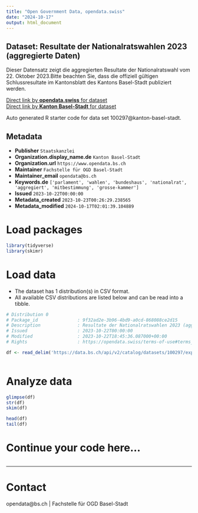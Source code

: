 ```yaml
---
title: "Open Government Data, opendata.swiss"
date: "2024-10-17"
output: html_document
---
```


## Dataset: Resultate der Nationalratswahlen 2023 (aggregierte Daten)

Dieser Datensatz zeigt die aggregierten Resultate der Nationalratswahl vom 22. Oktober 2023.Bitte beachten Sie, dass die offiziell gültigen Schlussresultate im Kantonsblatt des Kantons Basel-Stadt publiziert werden.

[Direct link by **opendata.swiss** for dataset](https://opendata.swiss/de/dataset/resultate-der-nationalratswahlen-2023-aggregierte-daten)<br>
[Direct link by **Kanton Basel-Stadt** for dataset](https://data.bs.ch/explore/dataset/100297/)

Auto generated R starter code for data set 100297@kanton-basel-stadt.

## Metadata

- **Publisher** `Staatskanzlei`
- **Organization.display_name.de** `Kanton Basel-Stadt`
- **Organization.url** `https://www.opendata.bs.ch`
- **Maintainer** `Fachstelle für OGD Basel-Stadt`
- **Maintainer_email** `opendata@bs.ch`
- **Keywords.de** `['parlament', 'wahlen', 'bundeshaus', 'nationalrat', 'aggregiert', 'mitbestimmung', 'grosse-kammer']`
- **Issued** `2023-10-22T00:00:00`
- **Metadata_created** `2023-10-23T00:26:29.238565`
- **Metadata_modified** `2024-10-17T02:01:39.104889`


# Load packages

```r

library(tidyverse)
library(skimr)

```

# Load data

-   The dataset has 1 distribution(s) in CSV format.
-   All available CSV distributions are listed below and can be read into a tibble.

```r

# Distribution 0
# Package_id               : 9f32ad2e-3b96-4bd9-a0cd-868088ce2d15
# Description              : Resultate der Nationalratswahlen 2023 (aggregierte Daten) (csv)
# Issued                   : 2023-10-22T00:00:00
# Modified                 : 2023-10-22T18:45:36.087000+00:00
# Rights                   : https://opendata.swiss/terms-of-use#terms_by

df <- read_delim('https://data.bs.ch/api/v2/catalog/datasets/100297/exports/csv?use_labels=true')



```

# Analyze data

```r

glimpse(df)
str(df)
skim(df)

head(df)
tail(df)

```

# Continue your code here...

```r

```

------------------------------------------------------------------------

# Contact

opendata@bs.ch | Fachstelle für OGD Basel-Stadt
